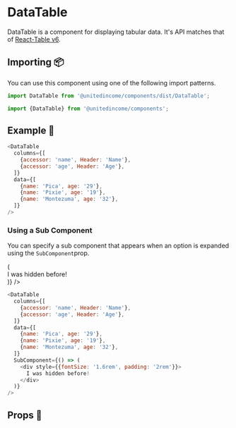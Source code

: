 
# DataTable

DataTable is a component for displaying tabular data. It's API matches that of
[React-Table v6](https://github.com/tannerlinsley/react-table/tree/v6).

## Importing 📦

You can use this component using one of the following import patterns.

```javascript
import DataTable from '@unitedincome/components/dist/DataTable';
```

```javascript
import {DataTable} from '@unitedincome/components';
```

## Example 🚀

<Preview>
  <DataTable
    columns={[
      {accessor: 'name', Header: 'Name'},
      {accessor: 'age', Header: 'Age'},
    ]}
    data={[
      {name: 'Pica', age: '29'},
      {name: 'Pixie', age: '19'},
      {name: 'Montezuma', age: '32'},
    ]}
  />
</Preview>

```javascript
<DataTable
  columns={[
    {accessor: 'name', Header: 'Name'},
    {accessor: 'age', Header: 'Age'},
  ]}
  data={[
    {name: 'Pica', age: '29'},
    {name: 'Pixie', age: '19'},
    {name: 'Montezuma', age: '32'},
  ]}
/>
```

### Using a Sub Component

You can specify a sub component that appears when an option is expanded using the `SubComponent`prop.

<Preview>
  <DataTable
    columns={[
      {accessor: 'name', Header: 'Name'},
      {accessor: 'age', Header: 'Age'},
    ]}
    data={[
      {name: 'Pica', age: '29'},
      {name: 'Pixie', age: '19'},
      {name: 'Montezuma', age: '32'},
    ]}
    SubComponent={() => (
      <div style={{fontSize: '1.6rem', padding: '2rem'}}>
        I was hidden before!
      </div>
    )}
  />
</Preview>

```javascript
<DataTable
  columns={[
    {accessor: 'name', Header: 'Name'},
    {accessor: 'age', Header: 'Age'},
  ]}
  data={[
    {name: 'Pica', age: '29'},
    {name: 'Pixie', age: '19'},
    {name: 'Montezuma', age: '32'},
  ]}
  SubComponent={() => (
    <div style={{fontSize: '1.6rem', padding: '2rem'}}>
      I was hidden before!
    </div>
  )}
/>
```

## Props 🔧

<Props of={DataTable} />
